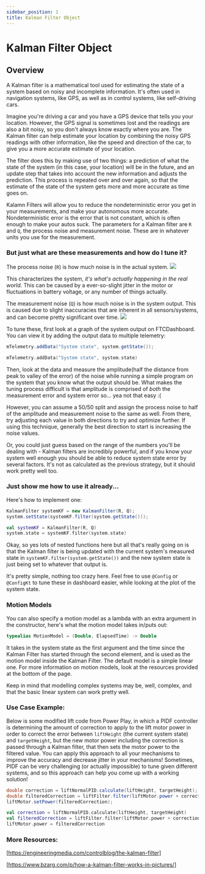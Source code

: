 ---
sidebar_position: 1
title: Kalman Filter Object
---


# Kalman Filter Object

## Overview
A Kalman filter is a mathematical tool used for estimating the state of a system based on noisy
and incomplete information. It's often used in navigation systems, like GPS, as well as in control
systems, like self-driving cars.

Imagine you're driving a car and you have a GPS device that tells you your location. However, the
GPS signal is sometimes lost and the readings are also a bit noisy, so you don't always know exactly
where you are. The Kalman filter can help estimate your location by combining the noisy GPS readings
with other information, like the speed and direction of the car, to give you a more accurate
estimate of your location.

The filter does this by making use of two things: a prediction of what the state of the system
(in this case, your location) will be in the future, and an update step that takes into account the
new information and adjusts the prediction. This process is repeated over and over again, so that
the estimate of the state of the system gets more and more accurate as time goes on.

Kalamn Filters will allow you to reduce the nondeterministic error you get in your measurements,
and make your autonomous more accurate. Nondeterministic error is the error that is not constant,
which is often enough to make your autos suck. The parameters for a Kalman filter are `R` and `Q`,
the process noise and measurement noise. These are in whatever units you use for the measurement.

### But just what are these measurements and how do I tune it?
The process noise (`R`) is how much noise is in the actual system.
![](/img/KalmanFilterHighR.png)

This characterizes the system, *it's what's actually happening in the real world*. This can be
caused by a ever-so-slight jitter in the motor or fluctuations in battery voltage, or any number of
things actually.

The measurement noise (`Q`) is how much noise is in the system output. This is caused due to slight
inaccuracies that are inherent in all sensors/systems, and can become pretty significant over time.
![](/img/KalmanFilterLowQ.png)

To tune these, first look at a graph of the system output on FTCDashboard. You can view it by adding
the output data to multiple telemetry:

<Tabs groupId="programming-language">
<TabItem value="java" label="Java">

  ```java
  mTelemetry.addData("System state", system.getState());
  ```

</TabItem>
<TabItem value="kt" label="Kotlin">

  ```kotlin
  mTelemetry.addData("System state", system.state)
  ```

</TabItem>
</Tabs>


Then, look at the data and measure the amplitude(half the distance from peak to valley of the error)
of the noise while running a simple program on the system that you know what the output should be.
What makes the tuning process difficult is that amplitude is comprised of *both* the measurement
error and system error so... yea not that easy :(

However, you can assume a 50/50 split and assign the process noise to half of the amplitude and
measurement noise to the same as well. From there, try adjusting each value in both directions to
try and optimize further. If using this technique, generally the best direction to start is
increasing the noise values.

Or, you could just guess based on the range of the numbers you'll be dealing with - Kalman filters
are incredibly powerful, and if you know your system well enough you should be able to reduce system
state error by several factors. It's not as calculated as the previous strategy, but it should work
pretty well too.

### Just show me how to use it already...

Here's how to implement one:

<Tabs groupId="programming-language">
<TabItem value="java" label="Java">

  ```java
  KalmanFilter systemKF = new KalmanFilter(R, Q);
  system.setState(systemKF.filter(system.getState()));
  ```

</TabItem>
<TabItem value="kt" label="Kotlin">

  ```kotlin
  val systemKF = KalmanFilter(R, Q)
  system.state = systemKF.filter(system.state)
  ```

</TabItem>
</Tabs>

Okay, so yes lots of nested functions here but all that's really going on is that the Kalman filter
is being updated with the current system's measured state in `systemKF.filter(system.getState())`
and the new system state is just being set to whatever that output is.

It's pretty simple, nothing too crazy here. Feel free to use `@Config` or `@ConfigKt` to tune these
in dashboard easier, while looking at the plot of the system state.

### Motion Models
You can also specify a motion model as a lambda with an extra argument in the constructor, here's
what the motion model takes in/puts out:

```kotlin
typealias MotionModel = (Double, ElapsedTime) -> Double
```

It takes in the system state as the first argument and the time since the Kalman Filter has started
through the second element, and is used as the motion model inside the Kalman Filter. The default
model is a simple linear one. For more information on motion models, look at the resources provided
at the bottom of the page.

Keep in mind that modelling complex systems may be, well, complex, and that the basic linear system
can work pretty well.

### Use Case Example:

Below is some modified lift code from Power Play, in which a PIDF controller is determining the
amount of correction to apply to the lift motor power in order to correct the error between
`liftHeight` (the current system state) and `targetHeight`, but the new motor power including the
correction is passed through a Kalman filter, that then sets the motor power to the filtered value.
You can apply this approach to all your mechanisms to improve the accuracy and decrease jitter in
your mechanisms! Sometimes, PIDF can be very challenging (or actually impossible) to tune given
different systems, and so this approach can help you come up with a working solution!

<Tabs groupId="programming-language">
<TabItem value="java" label="Java">

  ```java
  double correction = liftNormalPID.calculate(liftHeight, targetHeight);
  double filteredCorrection = liftFilter.filter(liftMotor.power + correction);
  liftMotor.setPower(filteredCorrection);
  ```

</TabItem>
<TabItem value="kt" label="Kotlin">

  ```kotlin
  val correction = liftNormalPID.calculate(liftHeight, targetHeight)
  val filteredCorrection = liftFilter.filter(liftMotor.power + correction)
  liftMotor.power = filteredCorrection
  ```

</TabItem>
</Tabs>

### More Resources:
[https://engineeringmedia.com/controlblog/the-kalman-filter]

[https://www.bzarg.com/p/how-a-kalman-filter-works-in-pictures/]
